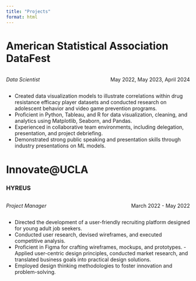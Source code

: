 ```yaml
---
title: "Projects"
format: html
---
```


# American Statistical Association DataFest

::: {style="overflow: hidden;"}
::: {style="float: left;"}
*Data Scientist*
:::

::: {style="float: right;"}
May 2022, May 2023, April 2024
:::
:::

-   Created data visualization models to illustrate correlations within drug resistance efficacy player datasets and conducted research on adolescent behavior and video game prevention programs.
-   Proficient in Python, Tableau, and R for data visualization, cleaning, and analytics using Matplotlib, Seaborn, and Pandas.
-   Experienced in collaborative team environments, including delegation, presentation, and project debriefing.
-   Demonstrated strong public speaking and presentation skills through industry presentations on ML models.

# Innovate\@UCLA

### HYREUS

::: {style="overflow: hidden;"}
::: {style="float: left;"}
*Project Manager*
:::

::: {style="float: right;"}
March 2022 - May 2022
:::
:::

-   Directed the development of a user-friendly recruiting platform designed for young adult job seekers.
-   Conducted user research, devised wireframes, and executed competitive analysis.
-   Proficient in Figma for crafting wireframes, mockups, and prototypes. - Applied user-centric design principles, conducted market research, and translated business goals into practical design solutions.
-   Employed design thinking methodologies to foster innovation and problem-solving.
